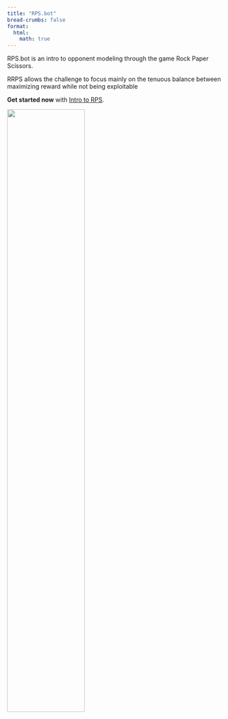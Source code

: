 ```yaml
---
title: "RPS.bot"
bread-crumbs: false
format:
  html:
    math: true
---
```

RPS.bot is an intro to opponent modeling through the game Rock Paper Scissors. 

RRPS allows the challenge to focus mainly on the tenuous balance between maximizing reward while not being exploitable


**Get started now** with [Intro to RPS](intro.qmd).

![](s3ds.png){width=60%}